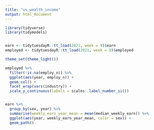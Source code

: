 ```yaml
---
title: "us_wealth_income"
output: html_document
---
```


```r
library(tidyverse)
library(tidymodels)


earn <- tidytuesdayR::tt_load(2021, week = 9)$earn
employed <- tidytuesdayR::tt_load(2021, week = 9)$employed

theme_set(theme_light())

```

```r


employed %>% 
  filter(!is.na(employ_n)) %>% 
  ggplot(aes(year, employ_n)) +
  geom_col() +
  facet_wrap(vars(industry)) +
  scale_y_continuous(labels = scales::label_number_si())


earn %>% 
  group_by(sex, year) %>% 
  summarise(weekly_earn_year_mean = mean(median_weekly_earn)) %>% 
  ggplot(aes(year, weekly_earn_year_mean, color = sex)) +
  geom_path()
  
  


```


